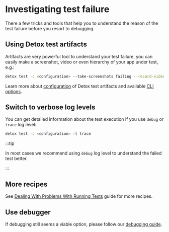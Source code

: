 # Investigating test failure

There a few tricks and tools that help you to understand the reason of the test failure before you resort to debugging.

## Using Detox test artifacts

Artifacts are very powerful tool to understand your test failure, you can easily make a screenshot, video or even hierarchy of your app under test,
e.g.:

```sh
detox test -c <configuration> --take-screenshots failing --record-videos failing
```

Learn more about [configuration](../config/artifacts.mdx) of Detox test artifacts and available [CLI options](../cli/test.md).

## Switch to verbose log levels

You can get detailed information about the test execution if you use `debug` or `trace` log level:

```sh
detox test -c <configuration> -l trace
```

:::tip

In most cases we recommend using `debug` log level to understand the failed test better.

:::

## More recipes

See [Dealing With Problems With Running Tests](../troubleshooting/running-tests.md) guide for more recipes.

## Use debugger

If debugging still seems a viable option, please follow our [debugging guide](../introduction/debugging.mdx).

